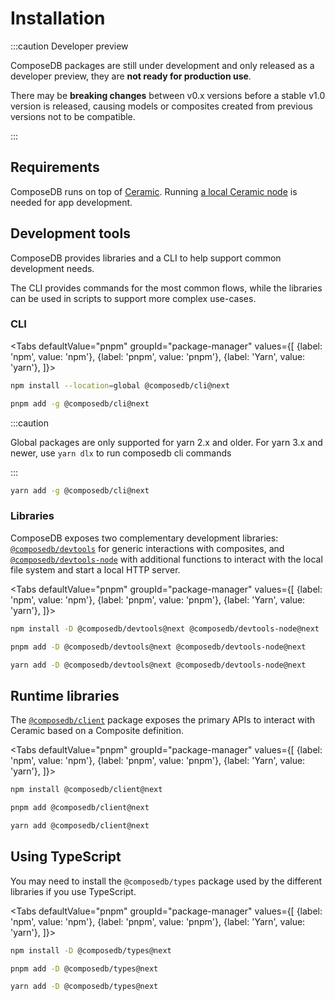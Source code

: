 
# Installation

:::caution Developer preview

ComposeDB packages are still under development and only released as a developer preview, they are **not ready for production use**.

There may be **breaking changes** between v0.x versions before a stable v1.0 version is released, causing models or composites created from previous versions not to be compatible.

:::

## Requirements

ComposeDB runs on top of [Ceramic](https://ceramic.network/). Running [a local Ceramic node](https://developers.ceramic.network/build/cli/installation/) is needed for app development.

## Development tools

ComposeDB provides libraries and a CLI to help support common development needs.

The CLI provides commands for the most common flows, while the libraries can be used in scripts to support more complex use-cases.

### CLI

<Tabs
  defaultValue="pnpm"
  groupId="package-manager"
  values={[
    {label: 'npm', value: 'npm'},
    {label: 'pnpm', value: 'pnpm'},
    {label: 'Yarn', value: 'yarn'},
  ]}>
  <TabItem value="npm">

```sh
npm install --location=global @composedb/cli@next
```

  </TabItem>
  <TabItem value="pnpm">

```sh
pnpm add -g @composedb/cli@next
```

  </TabItem>
  <TabItem value="yarn">

:::caution

Global packages are only supported for yarn 2.x and older. For yarn 3.x and newer, use `yarn dlx` to run composedb cli commands

:::

```sh
yarn add -g @composedb/cli@next
```

  </TabItem>
</Tabs>

### Libraries

ComposeDB exposes two complementary development libraries: [`@composedb/devtools`](./api/modules/devtools.md) for generic interactions with composites, and [`@composedb/devtools-node`](./api/modules/devtools_node.md) with additional functions to interact with the local file system and start a local HTTP server.

<Tabs
  defaultValue="pnpm"
  groupId="package-manager"
  values={[
    {label: 'npm', value: 'npm'},
    {label: 'pnpm', value: 'pnpm'},
    {label: 'Yarn', value: 'yarn'},
  ]}>
  <TabItem value="npm">

```sh
npm install -D @composedb/devtools@next @composedb/devtools-node@next
```

  </TabItem>
  <TabItem value="pnpm">

```sh
pnpm add -D @composedb/devtools@next @composedb/devtools-node@next
```

  </TabItem>
  <TabItem value="yarn">

```sh
yarn add -D @composedb/devtools@next @composedb/devtools-node@next
```

  </TabItem>
</Tabs>

## Runtime libraries

The [`@composedb/client`](./api/modules/client.md) package exposes the primary APIs to interact with Ceramic based on a Composite definition.

<Tabs
  defaultValue="pnpm"
  groupId="package-manager"
  values={[
    {label: 'npm', value: 'npm'},
    {label: 'pnpm', value: 'pnpm'},
    {label: 'Yarn', value: 'yarn'},
  ]}>
  <TabItem value="npm">

```sh
npm install @composedb/client@next
```

  </TabItem>
  <TabItem value="pnpm">

```sh
pnpm add @composedb/client@next
```

  </TabItem>
  <TabItem value="yarn">

```sh
yarn add @composedb/client@next
```

  </TabItem>
</Tabs>

## Using TypeScript

You may need to install the `@composedb/types` package used by the different libraries if you use TypeScript.

<Tabs
  defaultValue="pnpm"
  groupId="package-manager"
  values={[
    {label: 'npm', value: 'npm'},
    {label: 'pnpm', value: 'pnpm'},
    {label: 'Yarn', value: 'yarn'},
  ]}>
  <TabItem value="npm">

```sh
npm install -D @composedb/types@next
```

  </TabItem>
  <TabItem value="pnpm">

```sh
pnpm add -D @composedb/types@next
```

  </TabItem>
  <TabItem value="yarn">

```sh
yarn add -D @composedb/types@next
```

  </TabItem>
</Tabs>

